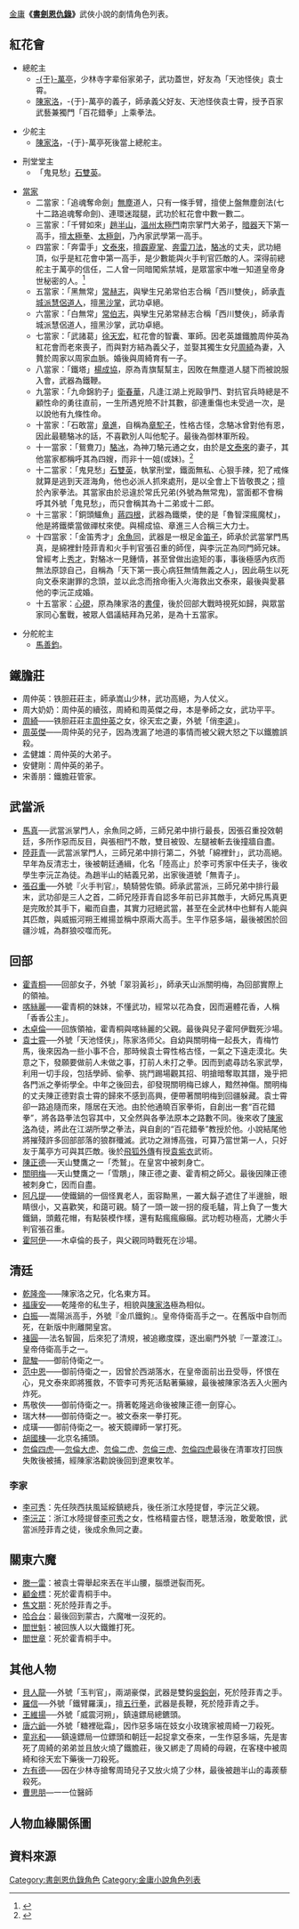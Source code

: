 {{vfd|大量沒有任何來源佐證的[[WP:PLOT|瑣碎信息]]和[[WP:FAN|粉絲向内容]]。|date=2022/05/28}}
{{NoteTA
|1=zh-hans:于万亭;zh-hant:于萬亭;
}}
[[金庸|金庸]]'''《[[書劍恩仇錄|書劍恩仇錄]]》'''武俠小說的劇情角色列表。

== 紅花會 ==
*總舵主
**[[于萬亭|-{于}-萬亭]]，少林寺字辈俗家弟子，武功蓋世，好友為「天池怪俠」袁士霄。
**[[陳家洛_(書劍恩仇錄)|陳家洛]]，-{于}-萬亭的義子，師承義父好友、天池怪俠袁士霄，授予百家武藝兼獨門「百花錯拳」上乘拳法。

*少舵主
**[[陳家洛_(書劍恩仇錄)|陳家洛]]，-{于}-萬亭死後當上總舵主。

*刑堂堂主
**「鬼見愁」[[石雙英|石雙英]]。

*[[當家|當家]]
**二當家：「追魂奪命劍」[[無塵|無塵]]道人，只有一條手臂，擅使上盤無塵劍法(七十二路追魂奪命劍)、連環迷蹤腿，武功於紅花會中數一數二。
**三當家：「千臂如來」[[趙半山|趙半山]]，[[溫州|溫州]][[太極門|太極門]]南宗掌門大弟子，[[暗器|暗器]]天下第一高手，擅[[太極拳|太極拳]]、[[太極劍|太極劍]]，乃內家武學第一高手。
**四當家：「奔雷手」[[文泰來|文泰來]]，擅[[霹靂掌|霹靂掌]]、[[奔雷刀法|奔雷刀法]]，[[駱冰|駱冰]]的丈夫，武功絕頂，似乎是紅花會中第一高手，是少數能與火手判官匹敵的人。深得前總舵主于萬亭的信任，二人曾一同暗闖紫禁城，是眾當家中唯一知道皇帝身世秘密的人。<ref>{{cite book |title=俠客行: 縱談中國武俠 |date=1998 |publisher=知書房出版集團 |isbn=978-957-9663-32-8 |url=https://books.google.com.hk/books?id=KwGWwNuzbcIC&pg=PA417&dq=%E6%96%87%E6%B3%B0%E4%BE%86+%E9%A7%B1%E5%86%B0&hl=zh-TW&sa=X&ved=2ahUKEwiUx4XQyar4AhXTgFYBHQP9B4kQ6AF6BAgCEAI#v=onepage&q=%E6%96%87%E6%B3%B0%E4%BE%86%20%E9%A7%B1%E5%86%B0&f=false |language=zh}}</ref>
**五當家：「黑無常」[[常赫志|常赫志]]，與孿生兄弟常伯志合稱「西川雙俠」，師承[[青城派|青城派]][[慧侶道人|慧侶道人]]，擅[[黑沙掌|黑沙掌]]，武功卓絕。
**六當家：「白無常」[[常伯志|常伯志]]，與孿生兄弟常赫志合稱「西川雙俠」，師承青城派慧侶道人，擅黑沙掌，武功卓絕。
**七當家：「武諸葛」[[徐天宏|徐天宏]]，紅花會的智囊、軍師。因老英雄鐵膽周仲英為紅花會而老來喪子，而與對方結為義父子，並娶其獨生女兒[[周綺|周綺]]為妻，入贅於周家以周家血脈。婚後與周綺育有一子。
**八當家：「鐵塔」[[楊成協|楊成協]]，原為青旗幫幫主，因敗在無塵道人腿下而被說服入會，武器為鐵鞭。
**九當家：「九命錦豹子」[[衛春華|衛春華]]，凡逢江湖上兇毆爭鬥、對抗官兵時總是不顧性命的勇往直前，一生所遇兇險不計其數，卻連重傷也未受過一次，是以說他有九條性命。
**十當家：「石敢當」[[章進|章進]]，自稱為[[章駝子|章駝子]]，性格古怪，念駱冰曾對他有恩，因此最聽駱冰的話，不喜歡別人叫他駝子。最後為御林軍所殺。
**十一當家：「鴛鴦刀」[[駱冰|駱冰]]，為神刀駱元通之女，由於是[[文泰來|文泰來]]的妻子，其他當家都稱呼其為四嫂，而非十一姐(或妹)。<ref>{{cite book |title=讀金庸偶得(新版) |date=2007 |publisher=遠流出版 |isbn=978-957-32-6109-4 |language=zh-TW}}</ref>
**十二當家：「鬼見愁」[[石雙英|石雙英]]，執掌刑堂，鐵面無私、心狠手辣，犯了戒條就算是逃到天涯海角，他也必派人抓來處刑，是以全會上下皆敬畏之；擅於內家拳法。其當家由於忌違於常氏兄弟(外號為無常鬼)，當面都不會稱呼其外號「鬼見愁」，而只會稱其為十二弟或十二郎。
**十三當家：「銅頭鱷魚」[[蔣四根|蔣四根]]，武器為鐵槳，使的是「魯智深瘋魔杖」，他是將鐵槳當做禪杖來使。與楊成協、章進三人合稱三大力士。
**十四當家：「金笛秀才」[[余魚同|余魚同]]，武器是一根足金[[笛子|笛子]]，師承於武當掌門馬真，是綿裡針陸菲青和火手判官張召重的師侄，與李沅芷為同門師兄妹。曾經考上[[秀才|秀才]]，對駱冰一見鍾情，甚至曾做出逾矩的事，事後極感內疚而無法原諒自己，自稱為「天下第一喪心病狂無情無義之人」，因此萌生以死向文泰來謝罪的念頭，並以此念而捨命衝入火海救出文泰來，最後與愛慕他的李沅芷成婚。
**十五當家：[[心硯|心硯]]，原為陳家洛的[[書僮|書僮]]，後於回部大戰時視死如歸，與眾當家同心奮戰，被眾人倡議結拜為兄弟，是為十五當家。

*分舵舵主
**[[馬善鈞|馬善鈞]]。

== 鐵膽莊 ==
*周仲英：铁胆莊莊主，師承嵩山少林，武功高絕，为人仗义。
*周大奶奶：周仲英的續弦，周綺和周英傑之母，本是拳師之女，武功平平。
*[[周綺|周綺]]——铁胆莊莊主[[周仲英|周仲英]]之女，徐天宏之妻，外號「俏[[李逵|李逵]]」。
*[[周英傑|周英傑]]——周仲英的兒子，因為洩漏了地道的事情而被父親大怒之下以鐵膽誤殺。
*孟健雄：周仲英的大弟子。
*安健剛：周仲英的弟子。
*宋善朋：鐵膽莊管家。

== 武當派 ==
*[[馬真（书剑恩仇录）|馬真]]──武當派掌門人，余魚同之師，三師兄弟中排行最長，因張召重投效朝廷，多所作惡而反目，與張相鬥不敵，雙目被毁、左腿被斬去後撞牆自盡。
*[[陸菲青|陸菲青]]──武當派掌門人，三師兄弟中排行第二，外號「綿裡針」，武功高絕。早年為反清志士，後被朝廷通緝，化名「陸高止」於李可秀家中任夫子，後收學生李沅芷為徒。為趙半山的結義兄弟，出家後道號「無青子」。
*[[張召重|張召重]]──外號『火手判官』，驍騎營佐領。師承武當派，三師兄弟中排行最末，武功卻是三人之首，二師兄陸菲青自認多年前已非其敵手，大師兄馬真更是完敗於其手下，繼而自盡，其實力冠絕武當，甚至在全武林中也鮮有人能與其匹敵，與威振河朔王維揚並稱中原兩大高手。生平作惡多端，最後被困於回疆沙城，為群狼咬噬而死。

==回部==
*[[霍青桐|霍青桐]]——回部女子，外號「翠羽黃衫」，師承天山派關明梅，為回部實際上的領袖。
*[[喀絲麗|喀絲麗]]——霍青桐的妹妺，不懂武功，經常以花為食，因而遍體花香，人稱「香香公主」。
*[[木卓倫|木卓倫]]——回族領袖，霍青桐與喀絲麗的父親。最後與兒子霍阿伊戰死沙場。
*[[袁士霄|袁士霄]]──外號「天池怪侠」，陈家洛师父。自幼與關明梅一起長大，青梅竹馬，後來因為一些小事不合，那時候袁士霄性格古怪，一氣之下遠走漠北。失意之下，發願要做前人未做之事，打前人未打之拳。因而到處尋訪名家武學，利用一切手段，包括學師、偷拳、挑鬥踢場觀其招、明搶暗奪取其譜，幾乎把各門派之拳術學全。中年之後回去，卻發現關明梅已嫁人，黯然神傷。關明梅的丈夫陳正德對袁士霄的歸來不感到高興，便帶著關明梅到回疆躲藏。袁士霄卻一路追隨而來，隱居在天池。由於他通曉百家拳術，自創出一套“百花錯拳”，將各路拳法包容其中，又全然與各拳法原本之路數不同。後來收了[[陳家洛|陳家洛]]為徒，將此在江湖所學之拳法，與自創的“百花錯拳”教授於他。小說結尾他將摧殘許多回部部落的狼群殲滅。武功之淵博高強，可算乃當世第一人，只好友于萬亭方可與其匹敵。後於[[飛狐外傳|飛狐外傳]]有授[[袁紫衣|袁紫衣]]武術。
*[[陳正德|陳正德]]──天山雙鷹之一「禿鷲」。在皇宮中被刺身亡。
*[[關明梅|關明梅]]──天山雙鷹之一「雪鵰」，陳正德之妻、霍青桐之師父。最後因陳正德被刺身亡，因而自盡。
*[[阿凡提|阿凡提]]——使鐵鍋的一個怪異老人，面容黝黑，一叢大鬍子遮住了半邊臉，眼睛很小，又喜歡笑，和藹可親。騎了一頭一跛一拐的瘦毛驢，背上負了一隻大鐵鍋，頭戴花帽，有點裝模作樣，還有點瘋瘋癲癲。武功輕功極高，尤勝火手判官張召重。
*[[霍阿伊|霍阿伊]]——木卓倫的長子，與父親同時戰死在沙場。

== 清廷 ==
*[[乾隆帝|乾隆帝]]——陳家洛之兄，化名東方耳。
*[[福康安|福康安]]——乾隆帝的私生子，相貌與[[陳家洛|陳家洛]]極為相似。
*[[白振|白振]]──嵩陽派高手，外號『金爪鐵鉤』。皇帝侍衛高手之一。在舊版中自刎而死，在新版中則離開皇宮。
*[[褚圓|褚圓]]──法名智圓，后來犯了清規，被追繳度牒，逐出廟門外號『一葦渡江』。皇帝侍衛高手之一。
*[[龍駿|龍駿]]——御前侍衛之一。
*[[范中恩|范中恩]]——御前侍衛之一，因曾於西湖落水，在皇帝面前出丑受辱，怀恨在心，見文泰來即將獲救，不管李可秀死活點著藥線，最後被陳家洛丟入火圈內炸死。
*馬敬俠——御前侍衛之一。揹著乾隆逃命後被陳正德一劍穿心。
*瑞大林——御前侍衛之一。被文泰來一拳打死。
*成璜——御前侍衛之一。被天鏡禪師一掌打死。
*[[胡國棟|胡國棟]]──北京名捕頭。
*[[忽倫四虎|忽倫四虎]]──[[忽倫大虎|忽倫大虎]]、[[忽倫二虎|忽倫二虎]]、[[忽倫三虎|忽倫三虎]]、[[忽倫四虎|忽倫四虎]]最後在清軍攻打回族失敗後被捕，經陳家洛勸說後回到遼東牧羊。

=== 李家 ===
*[[李可秀|李可秀]]：先任陝西扶風延綏鎮總兵，後任浙江水陸提督，李沅芷父親。
*[[李沅芷|李沅芷]]：浙江水陸提督[[李可秀|李可秀]]之女，性格精靈古怪，聰慧活潑，敢愛敢恨，武當派陸菲青之徒，後成余魚同之妻。

==關東六魔==
*[[滕一雷|滕一雷]]：被袁士霄舉起來丟在半山腰，腦漿迸裂而死。
*[[顧金標|顧金標]]：死於霍青桐手中。
*[[焦文期|焦文期]]：死於陸菲青之手。
*[[哈合台|哈合台]]：最後回到蒙古，六魔唯一沒死的。
*[[閻世魁|閻世魁]]：被回族人以大鐵錐打死。
*[[閻世章|閻世章]]：死於霍青桐手中。

==其他人物==
*[[貝人龍|貝人龍]]──外號「玉判官」，兩湖豪傑，武器是雙鈎[[吳鈎劍|吳鈎劍]]，死於陸菲青之手。
*[[羅信|羅信]]──外號「鐵臂羅漢」，擅[[五行拳|五行拳]]，武器是長鞭，死於陸菲青之手。
*[[王維揚|王維揚]]──外號「威震河朔」，鎮遠鏢局總鑣頭。
*[[唐六爺|唐六爺]]──外號「糖裡砒霜」，因作惡多端在妓女小玫瑰家被周綺一刀殺死。
*[[童兆和|童兆和]]——鎮遠鏢局一位鏢頭和朝廷一起捉拿文泰來，一生作惡多端，先是害死了周綺的弟弟並且放火燒了鐵膽莊，後又綁走了周綺的母親，在客棧中被周綺和徐天宏下藥後一刀殺死。
*[[方有德|方有德]]——因在少林寺搶奪周琦兒子又放火燒了少林，最後被趙半山的毒蒺藜殺死。
*[[曹思朋|曹思朋]]—一一位醫師

==人物血緣關係圖==
{{陳家洛和乾隆世系圖}}

==資料來源==
{{reflist}}

[[Category:書劍恩仇錄角色|Category:書劍恩仇錄角色]]
[[Category:金庸小說角色列表|Category:金庸小說角色列表]]